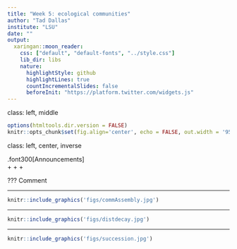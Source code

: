 ```yaml
---
title: "Week 5: ecological communities"
author: "Tad Dallas"
institute: "LSU"
date: ""
output:
  xaringan::moon_reader:
    css: ["default", "default-fonts", "../style.css"]
    lib_dir: libs
    nature:
      highlightStyle: github
      highlightLines: true
      countIncrementalSlides: false
      beforeInit: "https://platform.twitter.com/widgets.js"
---
```

class: left, middle


```r

options(htmltools.dir.version = FALSE)
knitr::opts_chunk$set(fig.align='center', echo = FALSE, out.width = '95%')

```



class: left, center, inverse

.font300[Announcements]  
+ 
+ 
+ 





???
Comment



---

```r
knitr::include_graphics('figs/commAssembly.jpg')
```




---

```r
knitr::include_graphics('figs/distdecay.jpg')
```




---

```r
knitr::include_graphics('figs/succession.jpg')
```





















